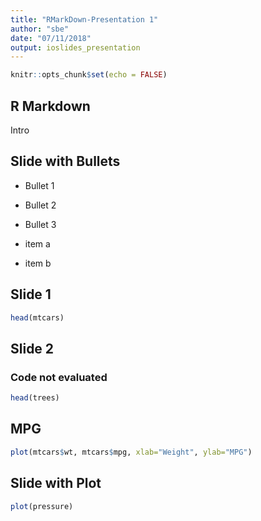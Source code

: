 ```yaml
---
title: "RMarkDown-Presentation 1"
author: "sbe"
date: "07/11/2018"
output: ioslides_presentation
---
```


```r
knitr::opts_chunk$set(echo = FALSE)
```

## R Markdown

Intro

## Slide with Bullets

- Bullet 1
- Bullet 2
- Bullet 3

* item a
* item b


## Slide 1
```r
head(mtcars)
```

## Slide 2 
### Code not evaluated
```r
head(trees)
```

## MPG
```r
plot(mtcars$wt, mtcars$mpg, xlab="Weight", ylab="MPG")
```


## Slide with Plot

```r
plot(pressure)
```

